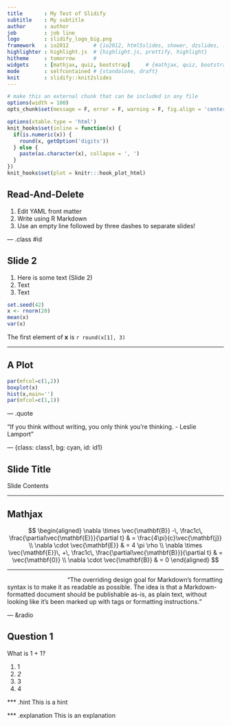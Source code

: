 ```yaml
---
title       : My Test of Slidify
subtitle    : My subtitle
author      : author
job         : job line
logo        : slidify_logo_big.png
framework   : io2012        # {io2012, html5slides, shower, dzslides, ...}
highlighter : highlight.js  # {highlight.js, prettify, highlight}
hitheme     : tomorrow      # 
widgets     : [mathjax, quiz, bootstrap]     # {mathjax, quiz, bootstrap}
mode        : selfcontained # {standalone, draft}
knit        : slidify::knit2slides
--- 
```



```r
# make this an external chunk that can be included in any file
options(width = 100)
opts_chunk$set(message = F, error = F, warning = F, fig.align = 'center', dpi = 100, tidy = T, cache = F, cache.path = '.cache/', fig.path = 'fig/')

options(xtable.type = 'html')
knit_hooks$set(inline = function(x) {
  if(is.numeric(x)) {
    round(x, getOption('digits'))
  } else {
    paste(as.character(x), collapse = ', ')
  }
})
knit_hooks$set(plot = knitr:::hook_plot_html)
```

## Read-And-Delete

1. Edit YAML front matter
2. Write using R Markdown
3. Use an empty line followed by three dashes to separate slides!

--- .class #id 

## Slide 2

1. Here is some text (Slide 2)
2. Text
3. Text

```r
set.seed(42)
x <- rnorm(20)
mean(x)
var(x)
```
The first element of **x** is `r round(x[1], 3)`

---

## A Plot

```r
par(mfcol=c(1,2))
boxplot(x)
hist(x,main='')
par(mfcol=c(1,1))
```

--- .quote

<q>If you think without writing, you only think you're thinking. - Leslie Lamport</q>

--- {class: class1, bg: cyan, id: id1}

## Slide Title

Slide Contents

---

## Mathjax ##

$$
\begin{aligned}
\nabla \times \vec{\mathbf{B}} -\, \frac1c\, \frac{\partial\vec{\mathbf{E}}}{\partial t} & = \frac{4\pi}{c}\vec{\mathbf{j}} \\   \nabla \cdot \vec{\mathbf{E}} & = 4 \pi \rho \\
\nabla \times \vec{\mathbf{E}}\, +\, \frac1c\, \frac{\partial\vec{\mathbf{B}}}{\partial t} & = \vec{\mathbf{0}} \\
\nabla \cdot \vec{\mathbf{B}} & = 0 \end{aligned}
$$

---

<q style="margin-left:140px;">The overriding design goal for Markdown's formatting syntax is to make it as readable as possible. The idea is that a Markdown-formatted document should be publishable as-is, as plain text, without looking like it's been marked up with tags or formatting instructions.</q>

--- &radio

## Question 1

What is 1 + 1?

1. 1
2. _2_
3. 3
4. 4

*** .hint
This is a hint

*** .explanation
This is an explanation




